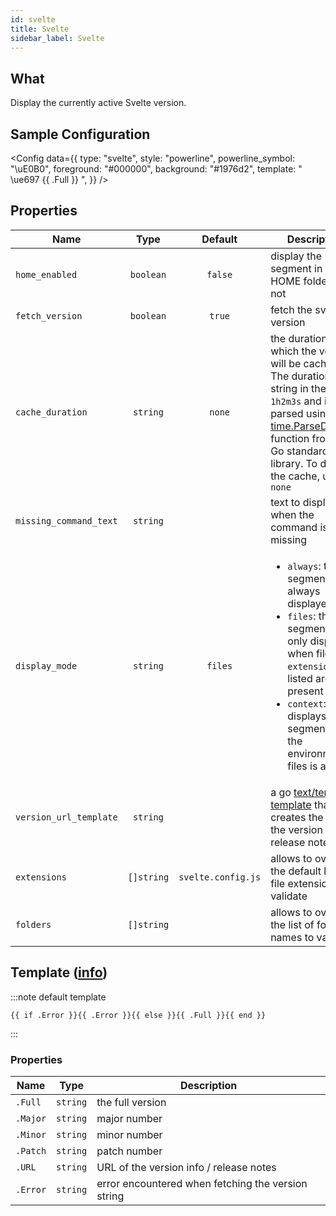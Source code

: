 ```yaml
---
id: svelte
title: Svelte
sidebar_label: Svelte
---
```


## What

Display the currently active Svelte version.

## Sample Configuration


<Config
  data={{
    type: "svelte",
    style: "powerline",
    powerline_symbol: "\uE0B0",
    foreground: "#000000",
    background: "#1976d2",
    template: " \ue697 {{ .Full }} ",
  }}
/>

## Properties

| Name                   |    Type    |      Default       | Description                                                                                                                                                                                                                          |
| ---------------------- | :--------: | :----------------: | ------------------------------------------------------------------------------------------------------------------------------------------------------------------------------------------------------------------------------------ |
| `home_enabled`         | `boolean`  |      `false`       | display the segment in the HOME folder or not                                                                                                                                                                                        |
| `fetch_version`        | `boolean`  |       `true`       | fetch the svelte version                                                                                                                                                                                                             |
| `cache_duration`       |  `string`  |       `none`       | the duration for which the version will be cached. The duration is a string in the format `1h2m3s` and is parsed using the [time.ParseDuration] function from the Go standard library. To disable the cache, use `none`              |
| `missing_command_text` |  `string`  |                    | text to display when the command is missing                                                                                                                                                                                          |
| `display_mode`         |  `string`  |      `files`       | <ul><li>`always`: the segment is always displayed</li><li>`files`: the segment is only displayed when file `extensions` listed are present</li><li>`context`: displays the segment when the environment or files is active</li></ul> |
| `version_url_template` |  `string`  |                    | a go [text/template][go-text-template] [template][templates] that creates the URL of the version info / release notes                                                                                                                |
| `extensions`           | `[]string` | `svelte.config.js` | allows to override the default list of file extensions to validate                                                                                                                                                                   |
| `folders`              | `[]string` |                    | allows to override the list of folder names to validate                                                                                                                                                                              |

## Template ([info][templates])

:::note default template

```template
{{ if .Error }}{{ .Error }}{{ else }}{{ .Full }}{{ end }}
```

:::

### Properties

| Name     | Type     | Description                                        |
| -------- | -------- | -------------------------------------------------- |
| `.Full`  | `string` | the full version                                   |
| `.Major` | `string` | major number                                       |
| `.Minor` | `string` | minor number                                       |
| `.Patch` | `string` | patch number                                       |
| `.URL`   | `string` | URL of the version info / release notes            |
| `.Error` | `string` | error encountered when fetching the version string |

[go-text-template]: https://golang.org/pkg/text/template/
[templates]: /docs/configuration/templates
[svelte-docs]: https://svelte.dev/docs/svelte/overview
[time.ParseDuration]: https://golang.org/pkg/time/#ParseDuration
